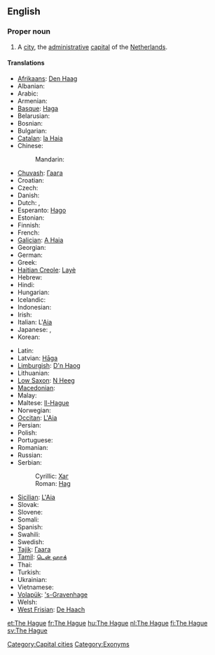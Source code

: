 {{wikipedia}}
==English==

===Proper noun===
{{en-proper noun}}

# A [[city]], the [[administrative]] [[capital]] of the [[The Netherlands|Netherlands]].

====Translations====
{{trans-top|Dutch city}}
* [[Afrikaans]]: [[Den Haag]]
* Albanian: {{t-|sq|Haga|xs=Albanian}}
* Arabic: {{t|ar|لاهاي|m|tr=lahaay|sc=Arab}}
* Armenian: {{t-|hy|Հաագա|tr=Haaga}}
* [[Basque]]: [[Haga]]
* Belarusian: {{t|be|Гаага|f|tr=Haáha|sc=Cyrl}}
* Bosnian: {{t-|bs|Hag|m}}
* Bulgarian: {{t+|bg|Хага|f|tr=Hága}}
* [[Catalan]]: [[la Haia]] {{f}}
* Chinese:
*: Mandarin: {{t|cmn|海牙|tr=Hǎiyá|sc=Hani}}
* [[Chuvash]]: [[Гаага]]
* Croatian: {{t-|hr|Haag|m}}
* Czech: {{t-|cs|Haag|m}}
* Danish: {{t-|da|Haag}}
* Dutch: {{t+|nl|Den Haag}}, {{t-|nl|'s-Gravenhage}}
* Esperanto: [[Hago]]
* Estonian: {{t+|et|Haag}}
* Finnish: {{t+|fi|Haag}}
* French: {{t+|fr|La Haye|f}}
* [[Galician]]: [[A Haia]] {{f}}
* Georgian: {{t|ka|ჰააგა|tr=haaga|sc=Geor}}
* German: {{t+|de|Den Haag|m}}
* Greek: {{t|el|Χάγη|f|tr=Cháyi|sc=Grek}}
* [[Haitian Creole]]: [[Layè]]
* Hebrew: {{t|he|האג|tr=hag|sc=Hebr}}
* Hindi: {{t|hi|हेग|tr=hēg|sc=Deva}}
* Hungarian: {{t+|hu|Hága}}
* Icelandic: {{t-|is|Haag}}
* Indonesian: {{t-|id|Den Haag|xs=Indonesian}}
* Irish: {{t|ga|Háig|f|alt=an Háig|xs=Irish}}
* Italian: L'[[Aia]] {{f}}
* Japanese: {{t-|ja|ハーグ|tr=Hāgu}}, {{t|ja|デン・ハーグ|tr=Den-Hāgu|sc=Jpan}}
* Korean: {{t|ko|헤이그|tr=Heigeu|sc=Kore}}
{{trans-mid}}
* Latin: {{t-|la|Haga|f}}
* Latvian: [[Hāga]]
* [[Limburgish]]: [[D'n Haog]]
* Lithuanian: {{t-|lt|Haga|xs=Lithuanian}}
* [[Low Saxon]]: [[N Heeg]]
* [[Macedonian]]: {{t-|mk|Хаг|m|tr=Hag}}
* Malay: {{t-|ms|Den Haag|xs=Malay}}
* Maltese: [[Il-Hague]] {{m}}
* Norwegian: {{t-|no|Haag}}
* [[Occitan]]: [[L'Aia]] {{f}}
* Persian: {{t|fa|لاهه|sc=fa-Arab}}
* Polish: {{t+|pl|Haga|f}}
* Portuguese: {{t|pt|a Haia|f}}
* Romanian: {{t+|ro|Haga}}
* Russian: {{t-|ru|Гаага|f|tr=Gaága}}
* Serbian:
*: Cyrillic: [[Хаг#Serbian|Хаг]] {{m}}
*: Roman: [[Hag#Serbian|Hag]] {{m}}
* [[Sicilian]]: [[L'Aia]] {{f}}
* Slovak: {{t-|sk|Haag|m}}
* Slovene: {{t+|sl|Haag|m}}
* Somali: {{t-|so|Den Haag|xs=Somali}}
* Spanish: {{t+|es|La Haya|f}}
* Swahili: {{t-|sw|Den Haag|xs=Swahili}}
* Swedish: {{t+|sv|Haag}}
* [[Tajik]]: [[Гаага]]
* [[Tamil]]: [[டென் ஹாக்]]
* Thai: {{t|th|เฮก|tr=hayg|sc=Thai}}
* Turkish: {{t+|tr|Lahey}}
* Ukrainian: {{t-|uk|Гаага|f|tr=Haáha|sc=Cyrl}}
* Vietnamese: {{t-|vi|Den Haag|xs=Vietnamese}}
* [[Volapük]]: [['s-Gravenhage]]
* Welsh: {{t-|cy|Den Haag|xs=Welsh}}
* [[West Frisian]]: [[De Haach]]
{{trans-bottom}}

[[Category:Capital cities]]
[[Category:Exonyms]]

[[et:The Hague]]
[[fr:The Hague]]
[[hu:The Hague]]
[[nl:The Hague]]
[[fi:The Hague]]
[[sv:The Hague]]
